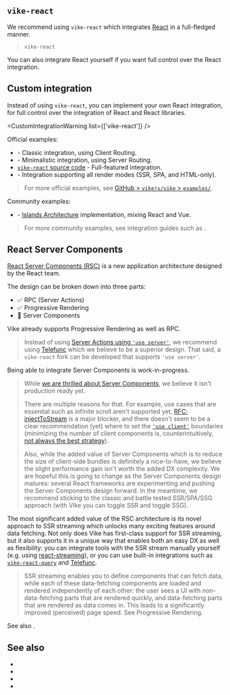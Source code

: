
## `vike-react`

We recommend using <Link href="/vike-react">`vike-react`</Link> which integrates [React](https://react.dev) in a full-fledged manner.

> <UseBati>`vike-react`</UseBati>

You can also <Link href="#custom-integration">integrate React yourself</Link> if you want full control over the React integration.


## Custom integration

Instead of using <Link href="/vike-react">`vike-react`</Link>, you can implement your own React integration, for full control over the integration of React and React libraries.

<CustomIntegrationWarning list={['vike-react']} />

Official examples:
 - <Link href="/boilerplates/boilerplate-react-ts" /> - Classic integration, using <Link href="/client-routing">Client Routing</Link>.
 - <Link href="/examples/react-minimal" /> - Minimalistic integration, using <Link href="/server-routing">Server Routing</Link>.
 - [`vike-react` source code](https://github.com/vikejs/vike-react/tree/main/packages/vike-react) - Full-featured integration.
 - <Link href="/examples/render-modes" /> - Integration supporting all <Link href="/render-modes">render modes</Link> (SSR, SPA, and HTML-only).

> For more official examples, see [GitHub > `vikejs/vike` > `examples/`](https://github.com/vikejs/vike/tree/main/examples).

Community examples:
 - <Example timestamp="2023.12" repo="luisfloat/vike-island-example" /> - [Islands Architecture](https://jasonformat.com/islands-architecture/) implementation, mixing React and Vue.

> For more community examples, see integration guides such as <Link href="/react-query" />.


## React Server Components

[React Server Components (RSC)](https://react.dev/blog/2023/03/22/react-labs-what-we-have-been-working-on-march-2023#react-server-components) is a new application architecture designed by the React team.

The design can be broken down into three parts:
 -	✅ RPC (Server Actions)
 -	✅ Progressive Rendering
 - 🚧 Server Components

Vike already supports <Link href="/streaming#progressive-rendering">Progressive Rendering</Link> as well as <Link href="/RPC">RPC</Link>.

> Instead of using [Server Actions using `'use server'`](https://nextjs.org/docs/app/building-your-application/data-fetching/server-actions-and-mutations), we recommend using [Telefunc](https://telefunc.com/) which we believe to be a superior design. That said, a <Link href="/vike-react">`vike-react`</Link> fork can be developed that supports `'use server'`.

Being able to integrate Server Components is work-in-progress.

> While [we are thrilled about Server Components](https://github.com/reactjs/rfcs/pull/188#issuecomment-754815233), we believe it isn't production ready yet.
>
> There are multiple reasons for that. For example, use cases that are essential such as infinite scroll aren't supported yet, [RFC: injectToStream](https://github.com/reactjs/rfcs/pull/219) is a major blocker, and there doesn't seem to be a clear recommendation (yet) where to set the [`'use client'`](https://react.dev/reference/react/use-client) boundaries (minimizing the number of client components is, counterintuitively, [not always the best strategy](https://twitter.com/cyco130/status/1663515982218838017)).
>
> Also, while the added value of Server Components which is to reduce the size of client-side bundles is definitely a nice-to-have, we believe the slight performance gain isn't worth the added DX complexity. We are hopeful this is going to change as the Server Components design matures: several React frameworks are experimenting and pushing the Server Components design forward. In the meantime, we recommend sticking to the classic and battle tested SSR/SPA/SSG approach (with Vike you can <Link href="/ssr">toggle SSR</Link> and <Link href="/pre-rendering">toggle SSG</Link>).

The most significant added value of the RSC architecture is its novel approach to SSR streaming which unlocks many exciting features around data fetching. Not only does Vike has first-class support for SSR streaming, but it also supports it in a unique way that enables both an easy DX as well as flexibility: you can integrate tools with the SSR stream manually yourself (e.g. using [react-streaming](https://github.com/brillout/react-streaming#readme)), or you can use built-in integrations such as [`vike-react-query`](https://github.com/vikejs/vike-react/tree/main/packages/vike-react-query#readme) and [Telefunc](https://telefunc.com).

> SSR streaming enables you to define components that can fetch data, while each of these data-fetching components are loaded and rendered independently of each other: the user sees a UI with non-data-fetching parts that are rendered quickly, and data-fetching parts that are rendered as data comes in. This leads to a significantly improved (perceived) page speed. See <Link href="/streaming#progressive-rendering">Progressive Rendering</Link>.

See also <Link href="/nextjs#react-server-components" doNotInferSectionTitle />.


## See also

 - <Link href="/vike-react" />
 - <Link href="/nextjs" />
 - <Link href="/vue" />
 - <Link href="/solid" />
